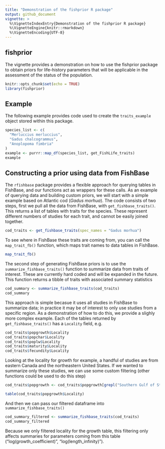 ```yaml
---
title: "Demonstration of the fishprior R package"
output: github_document
vignette: >
  %\VignetteIndexEntry{Demonstration of the fishprior R package}
  %\VignetteEngine{knitr::rmarkdown}
  %\VignetteEncoding{UTF-8}
---
```


## fishprior

The vignette provides a demonstration on how to use the fishprior package to obtain priors for life-history parameters that will be applicable in the assessment of the status of the population.

```r
knitr::opts_chunk$set(echo = TRUE)
library(fishprior)
```

## Example

The following example provides code used to create the `traits_example` object stored within this package.

```r
species_list <- c(
  "Merluccius merluccius",
  "Gadus chalcogrammus",
  "Anoplopoma fimbria"
)
example <- purrr::map_df(species_list, get_FishLife_traits)
example
```

## Constructing a prior using data from FishBase

The `rfishbase` package provides a flexible approach for querying tables in FishBase, and our functions act as wrappers for these calls. As an example of querying data and building custom priors, we will start with a simple example based on Atlantic cod (*Gadus morhua*). The code consists of two steps, first we pull all the data from FishBase, with `get_fishbase_traits()`. This returns a list of tables with traits for the species. These represent different numbers of studies for each trait, and cannot be easily joined together.

```r
cod_traits <- get_fishbase_traits(spec_names = "Gadus morhua")
```

To see where in FishBase these traits are coming from, you can call the `map_trait_fb()` function, which maps trait names to data tables in FishBase. 

```r
map_trait_fb()
```

The second step of generating FishBase priors is to use the `summarize_fishbase_traits()` function to summarize data from traits of interest. These are currently hard coded and will be expanded in the future. This function returns a tibble of traits with associated summary statistics

```r
cod_summary <- summarize_fishbase_traits(cod_traits)
cod_summary
```

This approach is simple becasue it uses all studies in FishBase to summarize data; in practice it may be of interest to only use studies from a specific region. As a demonstration of how to do this, we provide a slighly more complex example. Each of the tables returned by `get_fishbase_traits()` has a `Locality` field, e.g. 

```r
cod_traits$popgrowth$Locality
cod_traits$popchar$Locality
cod_traits$poplw$Locality
cod_traits$maturity$Locality
cod_traits$fecundity$Locality
```

Looking at the locality for growth for example, a handful of studies are from eastern Canada and the northeastern United States. If we wanted to summarize only these studies, we can use some custom filtering (other functions could be used to do this step)

```r
cod_traits$popgrowth <- cod_traits$popgrowth[grepl("Southern Gulf of St\\. Lawrence|Gulf of Maine|Southern New England", cod_traits$popgrowth$Locality), ]

table(cod_traits$popgrowth$Locality)
```

And then we can pass our filtered dataframe into `summarize_fishbase_traits()`

```r
cod_summary_filtered <- summarize_fishbase_traits(cod_traits)
cod_summary_filtered
```

Because we only filtered locality for the growth table, this filtering only affects summaries for parameters coming from this table ("log(growth_coefficient)", "log(length_infinity)").


